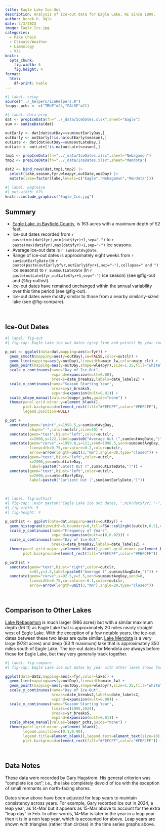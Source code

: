 ```yaml
---
title: Eagle Lake Ice-Out
description: Analysis of ice-out data for Eagle Lake, WI since 1999.
author: Derek H. Ogle
date: 2/3/2023
image: Eagle_Ice.jpg
categories:
  - Pike Chain
  - Climate/Weather
  - Limnology
  - Vis
knitr:
  opts_chunk:
    fig.width: 6
    fig.height: 4
format: 
  html:
    df-print: kable
---
```


```r
#| label: setup
source("../_helpers/iceHelpers.R")
leapyr_pchs <- c("TRUE"=24,"FALSE"=21)
```

```r
#| label: data-prep
dat <- prepIceData(fn="../_data/IceDates.xlsx",sheet="Eagle")
sum <- sumIceData(dat)

outEarly <- dat[dat$outDay==sum$outEarlyDay,]
outEarly <- outEarly[!is.na(outEarly$season),]
outLate <- dat[dat$outDay==sum$outLateDay,]
outLate <- outLate[!is.na(outLate$season),]

tmp1 <- prepIceData(fn="../_data/IceDates.xlsx",sheet="Nebagamon")
tmp2 <- prepIceData(fn="../_data/IceDates.xlsx",sheet="Mendota")

dat2 <- bind_rows(dat,tmp1,tmp2) |>
  select(lake,season,fyr,wleapyr,outDate,outDay) |>
  mutate(lake=factor(lake,levels=c("Eagle","Nebagamon","Mendota")))
```

```r
#| label: EagleIce
#| out-width: 67%
knitr::include_graphics("Eagle_Ice.jpg")
```

:::{.callout-warning icon=false}
# Summary

- [Eagle Lake, in Bayfield County](https://dnr.wi.gov/lakes/lakepages/LakeDetail.aspx?wbic=2902900), is 163 acres with a maximum depth of 52 feet.
- Ice-out dates recorded from `r paste(min(dat$fyr),min(dat$fyr)+1,sep="-")` to `r paste(max(dat$fyr),max(dat$fyr)+1,sep="-")` ice seasons.
- Average ice-out date is `r sum$outAvgDate`.
- Range of ice-out dates is approximately eight weeks from `r sum$outEarlyDate` (in `r paste(paste(outEarly$fyr,outEarly$fyr+1,sep="-"),collapse=" and ")` ice seasons) to `r sum$outLateDate` (in `r paste(outLate$fyr,outLate$fyr+1,sep="-")` ice season)  (see  @fig-out and @fig-outhist).
- Ice-out dates have remained unchanged within the annual variability over this time period (see @fig-out).
- Ice-out dates were mostly similar to those from a nearby similarly-sized lake (see @fig-compare).
:::

&nbsp;

## Ice-Out Dates

```r
#| label: fig-out
#| fig-cap: Eagle Lake ice out dates (gray line and points) by year (note no data for 2008). Solid red line is a loess trend line.

p_out <- ggplot(data=dat,mapping=aes(x=fyr)) +
  geom_smooth(mapping=aes(y=outDay),se=FALSE,color=outclr) +
  geom_line(mapping=aes(y=outDay),linewidth=main_lw,color=main_clr) +
  geom_point(mapping=aes(y=outDay,shape=wleapyr),size=1.25,fill="white") +
  scale_y_continuous(name="Day of Ice-Out",
                     expand=expansion(mult=0.08),
                     breaks=date_breaks2,labels=date_labels2) +
  scale_x_continuous(name="Season Starting Year",
                     breaks=yr_breaks5,
                     expand=expansion(mult=0.01)) +
  scale_shape_manual(values=leapyr_pchs,guide="none") +
  theme(panel.grid.minor.y=element_blank(),
        plot.background=element_rect(fill="#FEFCFF",color="#FEFCFF"),
        legend.position=NULL)

p_out +
  annotate(geom="point",x=1998.5,y=sum$outAvgDay,
           shape="-",color=outclr,size=10) +
  annotate(geom="text",hjust="left",color=outclr,
           x=2000,y=122,label=paste0("Average Out (",sum$outAvgDate,")")) +
  annotate(geom="curve",x=1999.8,y=121,xend=1998.5,yend=sum$outAvgDay,
           linewidth=0.75,curvature=0.2,color=outclr,
           arrow=arrow(length=unit(3,"mm"),angle=30,type="closed")) +
  annotate(geom="text",hjust="left",color=outclr,
           x=2000,y=sum$outLateDay,
           label=paste0("Latest Out (",sum$outLateDate,")")) +
  annotate(geom="text",hjust="left",color=outclr,
           x=2000,y=sum$outEarlyDay,
           label=paste0("Earliest Out (",sum$outEarlyDate,")"))
```

&nbsp;

```r
#| label: fig-outhist
#| fig-cap: !expr paste0("Eagle Lake ice out dates, ",min(dat$fyr),"-",max(dat$fyr),".")
#| fig-width: 5
#| fig-height: 4

p_outhist <- ggplot(data=dat,mapping=aes(x=outDay)) +
  geom_histogram(binwidth=5,boundary=0,fill=FSA::col2rgbt(outclr,0.5),color="black") +
  scale_y_continuous(name="Frequency of Years",
                     expand=expansion(mult=c(0,0.02))) +
  scale_x_continuous(name="Day of Ice-Out",
                     breaks=date_breaks2,labels=date_labels2) +
  theme(panel.grid.major.y=element_blank(),panel.grid.minor.y=element_blank(),
        plot.background=element_rect(fill="#FEFCFF",color="#FEFCFF"))

p_outhist +
  annotate(geom="text",hjust="right",color=outclr,
           x=92,y=3.5,label=paste0("Average (",sum$outAvgDate,")")) +
  annotate(geom="curve",x=92.5,y=3.5,xend=sum$outAvgDay,yend=0,
           linewidth=0.75,curvature=-0.1,color=outclr,
           arrow=arrow(length=unit(3,"mm"),angle=20,type="closed"))
```

&nbsp;

## Comparison to Other Lakes

[Lake Nebagamon](https://dnr.wi.gov/lakes/lakepages/LakeDetail.aspx?wbic=2865000) is much larger (986 acres) but with a similar maximum depth (56 ft) as Eagle Lake that is approximately 20 miles nearly straight west of Eagle Lake. With the exception of a few notable years, the ice-out dates between these two lakes are quite similar. [Lake Mendota](https://dnr.wi.gov/lakes/lakepages/LakeDetail.aspx?wbic=805400) is a very large (9781 acres) and deep (83 ft maximum) lake that is approximately 350 miles south of Eagle Lake. The ice-out dates for Mendota are always before those for Eagle Lake, but they very generally track together.

```r
#| label: fig-compare
#| fig-cap: Eagle Lake ice out dates by year with other lakes shown for comparison.

ggplot(data=dat2,mapping=aes(x=fyr,color=lake)) +
  geom_line(mapping=aes(y=outDay),linewidth=main_lw) +
  geom_point(mapping=aes(y=outDay,shape=wleapyr),size=1.25,fill="white") +
  scale_y_continuous(name="Day of Ice-Out",
                     breaks=date_breaks2,labels=date_labels2,
                     expand=expansion(mult=0.08)) +
  scale_x_continuous(name="Season Starting Year",
                     limits=c(1999,2024),
                     breaks=yr_breaks5,
                     expand=expansion(mult=0.01)) +
  scale_shape_manual(values=leapyr_pchs,guide="none") +
  theme(panel.grid.minor.y=element_blank(),
        legend.position=c(0.1,0.90),
        legend.title=element_blank(),legend.text=element_text(size=10),
        plot.background=element_rect(fill="#FEFCFF",color="#FEFCFF"))
```

&nbsp;

## Data Notes
These data were recorded by Gary Hagstrom. His general criterion was "complete ice out"; i.e., the lake completely devoid of ice with the exception of small remnants on north-facing shores.

Dates show above have been adjusted for leap years to maintain consistency across years. For example, Gary recorded ice out in 2024, a leap year, as 14-Mar but it appears as 15-Mar above to account for the extra "leap day" in Feb. In other words, 14-Mar is later in the year in a leap year then it is in a non leap year, which is accounted for above. Leap years are shown with triangles (rather than circles) in the time series graphs above.
